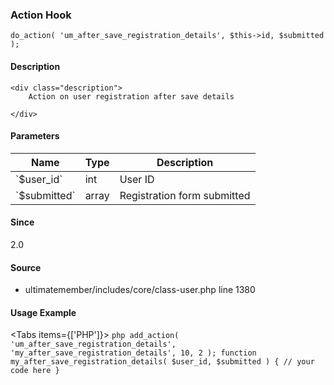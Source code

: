 
### Action Hook    
    
```
do_action( 'um_after_save_registration_details', $this->id, $submitted );
```

#### Description
    <div class="description">
        Action on user registration after save details
 
    </div>

#### Parameters
            
<table className="table-auto mt-2 border dark:border-gray-500 p-5 text-sm text-left">
<thead>
<tr>
<th  className="px-3">Name</th>
<th  className="px-3">Type</th>
<th  className="px-3">Description</th>
</tr>
</thead>
<tbody>
               <tr >
               <td className="px-3 py-2">`$user_id`</td>
               <td className="px-3 py-2">int</td>
               <td className="px-3 py-2 text-sm">User ID</td>
               </tr>
               <tr >
               <td className="px-3 py-2">`$submitted`</td>
               <td className="px-3 py-2">array</td>
               <td className="px-3 py-2 text-sm">Registration form submitted</td>
               </tr>
</tbody>
</table>

#### Since
<div class="description">
2.0
</div>

#### Source
  - <Link href="/developer/files/includes-core-class-user#source-view.1380">ultimatemember/includes/core/class-user.php</Link> <Link href="/developer/files/includes-core-class-user#source-view.1380">line 1380</Link>



#### Usage Example

<Tabs items={['PHP']}>
    <Tab>
    ```php
    add_action( 'um_after_save_registration_details', 'my_after_save_registration_details', 10, 2 );
 function my_after_save_registration_details( $user_id, $submitted ) {
     // your code here
 }
    ```
    </Tab>
</Tabs>